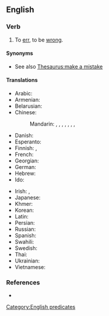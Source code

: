 {{rfd|en|SOP}}
==English==

===Verb===
{{en-verb|makes a mistake|making a mistake|made a mistake}}

# To [[err]], to be [[wrong]].

====Synonyms====
* See also [[Thesaurus:make a mistake]]

====Translations====
{{trans-top|to err}}
* Arabic: {{t-needed|ar}}
* Armenian: {{t+|hy|սխալվել}}
* Belarusian: {{t|be|памыляцца|impf|sc=Cyrl}}
* Chinese:
*: Mandarin: {{t|cmn|犯錯誤}}, {{t|cmn|犯错误|tr=fàncuòwù}}, {{t+|cmn|犯錯}}, {{t+|cmn|犯错|tr=fàncuò}}, {{t+|cmn|弄錯}}, {{t+|cmn|弄错|tr=nòngcuò}}, {{t+|cmn|搞錯}}, {{t+|cmn|搞错|tr=gǎocuò}}
* Danish: {{t|da|fejle}}
* Esperanto: {{t+|eo|erari}}
* Finnish: {{t|fi|[[tehdä]] [[virhe]]}}, {{t+|fi|erehtyä}}
* French: {{t+|fr|se tromper}}
* Georgian: {{t-needed|ka}}
* German: {{t+|de|versehen}}
* Hebrew: {{t|he|טעה|tr=ta'á}}
* Ido: {{t+|io|erorar}}
{{trans-mid}}
* Irish: {{t|ga|déan earráid}}, {{t|ga|déan dearmad}}
* Japanese: {{t-needed|ja}}
* Khmer: {{t-needed|km}}
* Korean: {{t-needed|ko}}
* Latin: {{t|la|oberro}}
* Persian: {{t-needed|fa}}
* Russian: {{t+|ru|ошиба́ться}}
* Spanish: {{t+|es|errar}}
* Swahili: {{t-needed|sw}}
* Swedish: {{t|sv|begå ett misstag}}
* Thai: {{t-needed|th}}
* Ukrainian: {{t-needed|uk}}
* Vietnamese: {{t|vi|phạm lỗi}}
{{trans-bottom}}

===References===
* {{R:OneLook}}

[[Category:English predicates]]